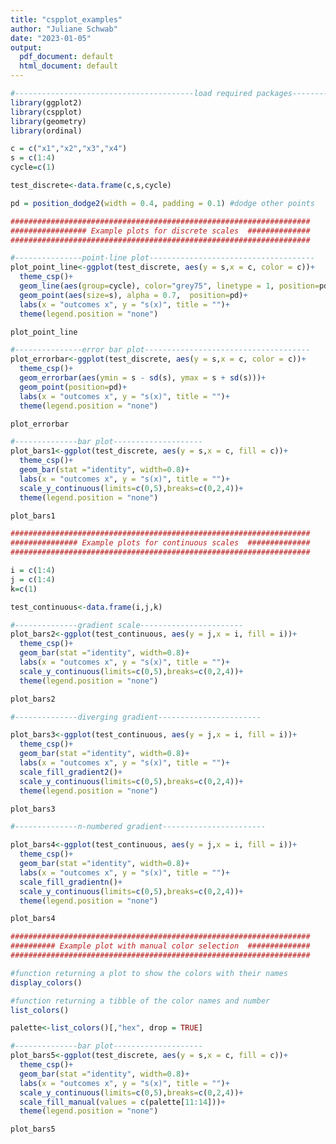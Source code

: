 ```yaml
---
title: "cspplot_examples"
author: "Juliane Schwab"
date: "2023-01-05"
output:
  pdf_document: default
  html_document: default
---
```


```r
#----------------------------------------load required packages---------------------------------
library(ggplot2)
library(cspplot)
library(geometry)
library(ordinal)
```

```r

c = c("x1","x2","x3","x4")
s = c(1:4)
cycle=c(1)

test_discrete<-data.frame(c,s,cycle)

pd = position_dodge2(width = 0.4, padding = 0.1) #dodge other points
```

```r
###################################################################
################# Example plots for discrete scales  ##############
###################################################################

#---------------point-line plot-------------------------------------
plot_point_line<-ggplot(test_discrete, aes(y = s,x = c, color = c))+
  theme_csp()+
  geom_line(aes(group=cycle), color="grey75", linetype = 1, position=pd)+
  geom_point(aes(size=s), alpha = 0.7,  position=pd)+
  labs(x = "outcomes x", y = "s(x)", title = "")+
  theme(legend.position = "none")

plot_point_line
```

```r
#---------------error bar plot-------------------------------------
plot_errorbar<-ggplot(test_discrete, aes(y = s,x = c, color = c))+
  theme_csp()+
  geom_errorbar(aes(ymin = s - sd(s), ymax = s + sd(s)))+
  geom_point(position=pd)+
  labs(x = "outcomes x", y = "s(x)", title = "")+
  theme(legend.position = "none")

plot_errorbar
```

```r
#--------------bar plot--------------------
plot_bars1<-ggplot(test_discrete, aes(y = s,x = c, fill = c))+
  theme_csp()+
  geom_bar(stat ="identity", width=0.8)+
  labs(x = "outcomes x", y = "s(x)", title = "")+
  scale_y_continuous(limits=c(0,5),breaks=c(0,2,4))+
  theme(legend.position = "none")

plot_bars1
```

```r
###################################################################
############### Example plots for continuous scales  ##############
###################################################################

i = c(1:4)
j = c(1:4)
k=c(1)

test_continuous<-data.frame(i,j,k)

#--------------gradient scale-----------------------
plot_bars2<-ggplot(test_continuous, aes(y = j,x = i, fill = i))+
  theme_csp()+
  geom_bar(stat ="identity", width=0.8)+
  labs(x = "outcomes x", y = "s(x)", title = "")+
  scale_y_continuous(limits=c(0,5),breaks=c(0,2,4))+
  theme(legend.position = "none")

plot_bars2
```

```r
#--------------diverging gradient-----------------------

plot_bars3<-ggplot(test_continuous, aes(y = j,x = i, fill = i))+
  theme_csp()+
  geom_bar(stat ="identity", width=0.8)+
  labs(x = "outcomes x", y = "s(x)", title = "")+
  scale_fill_gradient2()+
  scale_y_continuous(limits=c(0,5),breaks=c(0,2,4))+
  theme(legend.position = "none")

plot_bars3
```

```r
#--------------n-numbered gradient-----------------------

plot_bars4<-ggplot(test_continuous, aes(y = j,x = i, fill = i))+
  theme_csp()+
  geom_bar(stat ="identity", width=0.8)+
  labs(x = "outcomes x", y = "s(x)", title = "")+
  scale_fill_gradientn()+
  scale_y_continuous(limits=c(0,5),breaks=c(0,2,4))+
  theme(legend.position = "none")

plot_bars4
```

```r
###################################################################
########## Example plot with manual color selection  ##############
###################################################################

#function returning a plot to show the colors with their names
display_colors()
```

```r
#function returning a tibble of the color names and number
list_colors()
```

```r
palette<-list_colors()[,"hex", drop = TRUE]

#--------------bar plot--------------------
plot_bars5<-ggplot(test_discrete, aes(y = s,x = c, fill = c))+
  theme_csp()+
  geom_bar(stat ="identity", width=0.8)+
  labs(x = "outcomes x", y = "s(x)", title = "")+
  scale_y_continuous(limits=c(0,5),breaks=c(0,2,4))+
  scale_fill_manual(values = c(palette[11:14]))+
  theme(legend.position = "none")

plot_bars5

```

